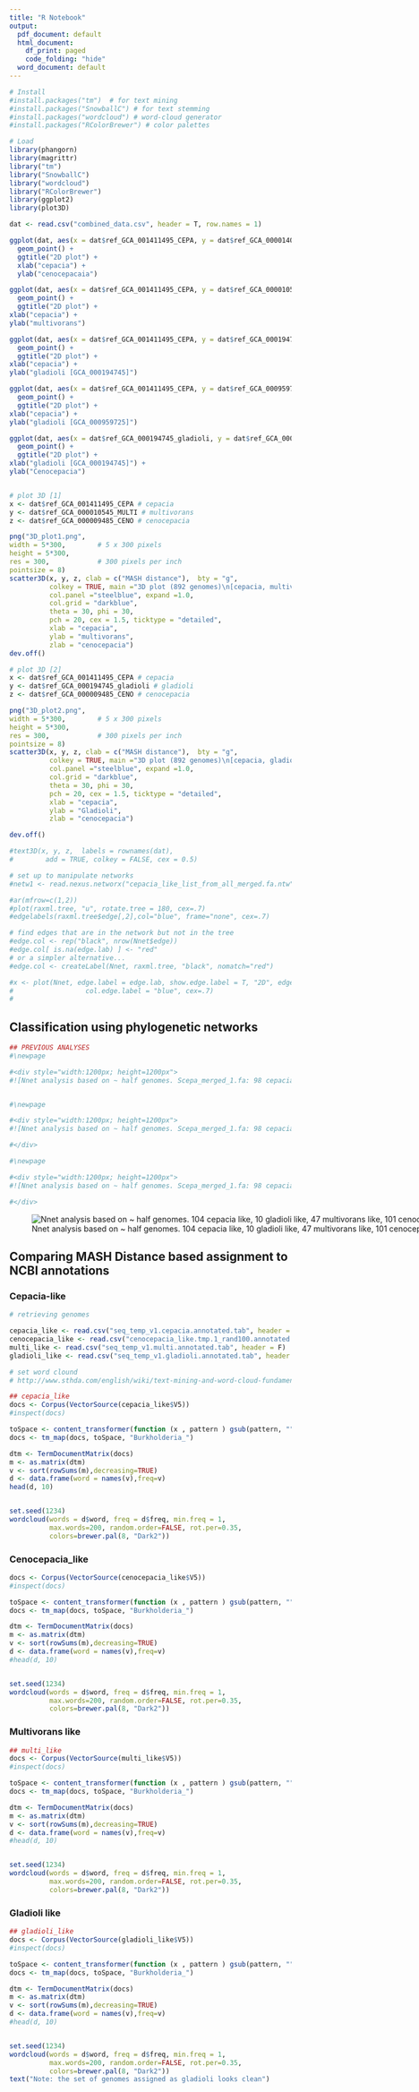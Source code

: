 ```yaml
---
title: "R Notebook"
output:
  pdf_document: default
  html_document:
    df_print: paged
    code_folding: "hide"
  word_document: default
---
```




```r
# Install
#install.packages("tm")  # for text mining
#install.packages("SnowballC") # for text stemming
#install.packages("wordcloud") # word-cloud generator 
#install.packages("RColorBrewer") # color palettes

# Load
library(phangorn) 
library(magrittr) 
library("tm")
library("SnowballC")
library("wordcloud")
library("RColorBrewer")
library(ggplot2)
library(plot3D)


```

```r

dat <- read.csv("combined_data.csv", header = T, row.names = 1)

ggplot(dat, aes(x = dat$ref_GCA_001411495_CEPA, y = dat$ref_GCA_000014085_CENO, colour = class)) +
  geom_point() +
  ggtitle("2D plot") + 
  xlab("cepacia") +
  ylab("cenocepacaia")

ggplot(dat, aes(x = dat$ref_GCA_001411495_CEPA, y = dat$ref_GCA_000010545_MULTI, colour = class)) +
  geom_point() +
  ggtitle("2D plot") + 
xlab("cepacia") +
ylab("multivorans")

ggplot(dat, aes(x = dat$ref_GCA_001411495_CEPA, y = dat$ref_GCA_000194745_gladioli, colour = class)) +
  geom_point() +
  ggtitle("2D plot") + 
xlab("cepacia") +
ylab("gladioli [GCA_000194745]")

ggplot(dat, aes(x = dat$ref_GCA_001411495_CEPA, y = dat$ref_GCA_000959725_gladioli, colour = class)) +
  geom_point() +
  ggtitle("2D plot") + 
xlab("cepacia") +
ylab("gladioli [GCA_000959725]")

ggplot(dat, aes(x = dat$ref_GCA_000194745_gladioli, y = dat$ref_GCA_000009485_CENO, colour = class)) +
  geom_point() +
  ggtitle("2D plot") + 
xlab("gladioli [GCA_000194745]") +
ylab("Cenocepacia")


# plot 3D [1]
x <- dat$ref_GCA_001411495_CEPA # cepacia
y <- dat$ref_GCA_000010545_MULTI # multivorans
z <- dat$ref_GCA_000009485_CENO # cenocepacia

png("3D_plot1.png",
width = 5*300,        # 5 x 300 pixels
height = 5*300,
res = 300,            # 300 pixels per inch
pointsize = 8) 
scatter3D(x, y, z, clab = c("MASH distance"),  bty = "g", 
          colkey = TRUE, main ="3D plot (892 genomes)\n[cepacia, multivorans, cenocepacia]", 
          col.panel ="steelblue", expand =1.0, 
          col.grid = "darkblue", 
          theta = 30, phi = 30, 
          pch = 20, cex = 1.5, ticktype = "detailed", 
          xlab = "cepacia",
          ylab = "multivorans", 
          zlab = "cenocepacia")
dev.off()

# plot 3D [2]
x <- dat$ref_GCA_001411495_CEPA # cepacia
y <- dat$ref_GCA_000194745_gladioli # gladioli
z <- dat$ref_GCA_000009485_CENO # cenocepacia

png("3D_plot2.png",
width = 5*300,        # 5 x 300 pixels
height = 5*300,
res = 300,            # 300 pixels per inch
pointsize = 8)
scatter3D(x, y, z, clab = c("MASH distance"),  bty = "g", 
          colkey = TRUE, main ="3D plot (892 genomes)\n[cepacia, gladioli, cenocepacia]", 
          col.panel ="steelblue", expand =1.0, 
          col.grid = "darkblue", 
          theta = 30, phi = 30, 
          pch = 20, cex = 1.5, ticktype = "detailed", 
          xlab = "cepacia",
          ylab = "Gladioli", 
          zlab = "cenocepacia")

dev.off()

#text3D(x, y, z,  labels = rownames(dat),
#        add = TRUE, colkey = FALSE, cex = 0.5)
```

```r
# set up to manipulate networks
#netw1 <- read.nexus.networx("cepacia_like_list_from_all_merged.fa.ntw")

#ar(mfrow=c(1,2))  
#plot(raxml.tree, "u", rotate.tree = 180, cex=.7) 
#edgelabels(raxml.tree$edge[,2],col="blue", frame="none", cex=.7)

# find edges that are in the network but not in the tree
#edge.col <- rep("black", nrow(Nnet$edge))
#edge.col[ is.na(edge.lab) ] <- "red"
# or a simpler alternative...
#edge.col <- createLabel(Nnet, raxml.tree, "black", nomatch="red")

#x <- plot(Nnet, edge.label = edge.lab, show.edge.label = T, "2D", edge.color = edge.col,
#                  col.edge.label = "blue", cex=.7)
#
```
## Classification using phylogenetic networks

```r
## PREVIOUS ANALYSES
#\newpage

#<div style="width:1200px; height=1200px">
#![Nnet analysis based on ~ half genomes. Scepa_merged_1.fa: 98 cepacia like genomes (assigned by MASH), one cenocepacia (GCA_000009485) and one multivorans (GCA_000010545). #](cepacia_like_list_from_all_merged.png)


#\newpage

#<div style="width:1200px; height=1200px">
#![Nnet analysis based on ~ half genomes. Scepa_merged_1.fa: 98 cepacia like genomes (assigned by MASH) one cenocepacia (GCA_000009485) and one multivorans (GCA_000010545) + 20 randomly selected cenocepacia #like species. List of cenocepacia added to the network: MUQF01, LPJC01, MEBA01, MUVG01, MURE0,1 LPDY01, LOUX01, LPKP01, LOYW01, LOTH01, LPDC01, MUPR01, LOZY01, ABLK01, MEBH01, MURI01, LPCP01, JPGD01, #LOWI01, MUUL01, LPLH01)](cepa_merged_1.png)

#</div>

#\newpage

#<div style="width:1200px; height=1200px">
#![Nnet analysis based on ~ half genomes. Scepa_merged_1.fa: 98 cepacia like genomes (assigned by MASH) + 40 randomly selected cenocepacia like species. List of cenocepacia added: #LPCP01,LPKT01,ALJA02,MUVP01,LOTS01,LOVU01,LOZS01,MUWC01,MUTN01,LOXO01,LPJE01,LPJO01,JYMZ01,LKPJ01,LPBA01,MUWO01,MUJQ01,LPJX01, #LOZT01,LOWN01,MUSR01,LPBK01,MUWN01,MUUN01,MUTY01,MUTR01,LPDU01,LPKY01,LPGP01,LPEG01,LPFC01,LOZF01,LOTO01,LOXC01,LPDV01,MUTH01,LPMO01,MUVH01,MUWR01,MURJ01,LOYT01.](cepa_merged_2.png)

#</div>
```

\newpage
<div style="width:1000px; height=2000px">
![Nnet analysis based on ~ half genomes. 104 cepacia like, 10 gladioli like, 47 multivorans like, 101 cenocepacia like](seq_temp_v1.all_cons.fasta.ntw.png)

</div>



## Comparing MASH Distance based assignment to NCBI annotations

### Cepacia-like
```r

# retrieving genomes 

cepacia_like <- read.csv("seq_temp_v1.cepacia.annotated.tab", header = F)
cenocepacia_like <- read.csv("cenocepacia_like.tmp.1_rand100.annotated.tab", header = F)
multi_like <- read.csv("seq_temp_v1.multi.annotated.tab", header = F)
gladioli_like <- read.csv("seq_temp_v1.gladioli.annotated.tab", header = F)

# set word clound
# http://www.sthda.com/english/wiki/text-mining-and-word-cloud-fundamentals-in-r-5-simple-steps-you-should-know

## cepacia_like
docs <- Corpus(VectorSource(cepacia_like$V5))
#inspect(docs)

toSpace <- content_transformer(function (x , pattern ) gsub(pattern, "", x))
docs <- tm_map(docs, toSpace, "Burkholderia_")

dtm <- TermDocumentMatrix(docs)
m <- as.matrix(dtm)
v <- sort(rowSums(m),decreasing=TRUE)
d <- data.frame(word = names(v),freq=v)
head(d, 10)


set.seed(1234)
wordcloud(words = d$word, freq = d$freq, min.freq = 1,
          max.words=200, random.order=FALSE, rot.per=0.35, 
          colors=brewer.pal(8, "Dark2"))
```

### Cenocepacia_like

```r

docs <- Corpus(VectorSource(cenocepacia_like$V5))
#inspect(docs)

toSpace <- content_transformer(function (x , pattern ) gsub(pattern, "", x))
docs <- tm_map(docs, toSpace, "Burkholderia_")

dtm <- TermDocumentMatrix(docs)
m <- as.matrix(dtm)
v <- sort(rowSums(m),decreasing=TRUE)
d <- data.frame(word = names(v),freq=v)
#head(d, 10)


set.seed(1234)
wordcloud(words = d$word, freq = d$freq, min.freq = 1,
          max.words=200, random.order=FALSE, rot.per=0.35, 
          colors=brewer.pal(8, "Dark2"))
```

### Multivorans like


```r
## multi_like
docs <- Corpus(VectorSource(multi_like$V5))
#inspect(docs)

toSpace <- content_transformer(function (x , pattern ) gsub(pattern, "", x))
docs <- tm_map(docs, toSpace, "Burkholderia_")

dtm <- TermDocumentMatrix(docs)
m <- as.matrix(dtm)
v <- sort(rowSums(m),decreasing=TRUE)
d <- data.frame(word = names(v),freq=v)
#head(d, 10)


set.seed(1234)
wordcloud(words = d$word, freq = d$freq, min.freq = 1,
          max.words=200, random.order=FALSE, rot.per=0.35, 
          colors=brewer.pal(8, "Dark2"))
```

### Gladioli like

```r

## gladioli_like 
docs <- Corpus(VectorSource(gladioli_like$V5))
#inspect(docs)

toSpace <- content_transformer(function (x , pattern ) gsub(pattern, "", x))
docs <- tm_map(docs, toSpace, "Burkholderia_")

dtm <- TermDocumentMatrix(docs)
m <- as.matrix(dtm)
v <- sort(rowSums(m),decreasing=TRUE)
d <- data.frame(word = names(v),freq=v)
#head(d, 10)


set.seed(1234)
wordcloud(words = d$word, freq = d$freq, min.freq = 1,
          max.words=200, random.order=FALSE, rot.per=0.35, 
          colors=brewer.pal(8, "Dark2"))
text("Note: the set of genomes assigned as gladioli looks clean")

```





